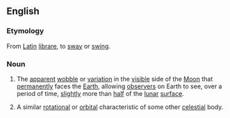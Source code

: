 ==English==
{{wikipedia}}

===Etymology===
From [[Latin]] [[librare]], to [[sway]] or [[swing]].

===Noun===
{{en-noun}}

# {{astronomy}} The [[apparent]] [[wobble]] or [[variation]] in the [[visible]] side of the [[Moon]] that [[permanently]] faces the [[Earth]], allowing [[observer]]s on Earth to see, over a period of time, [[slightly]] more than [[half]] of the [[lunar]] [[surface]].
# {{context|by extension}} A similar [[rotational]] or [[orbital]] characteristic of some other [[celestial]] body.